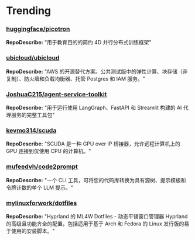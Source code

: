 
# Trending

### [huggingface/picotron](https://github.com/huggingface/picotron)
**RepoDescribe:** "用于教育目的的简约 4D 并行分布式训练框架"
  

### [ubicloud/ubicloud](https://github.com/ubicloud/ubicloud)
**RepoDescribe:** "AWS 的开源替代方案。公共测试版中的弹性计算、块存储（非复制）、防火墙和负载均衡器、托管 Postgres 和 IAM 服务。"
  

### [JoshuaC215/agent-service-toolkit](https://github.com/JoshuaC215/agent-service-toolkit)
**RepoDescribe:** "用于运行使用 LangGraph、FastAPI 和 Streamlit 构建的 AI 代理服务的完整工具包"
  

### [kevmo314/scuda](https://github.com/kevmo314/scuda)
**RepoDescribe:** "SCUDA 是一种 GPU over IP 桥接器，允许远程计算机上的 GPU 连接到仅使用 CPU 的计算机。"
  

### [mufeedvh/code2prompt](https://github.com/mufeedvh/code2prompt)
**RepoDescribe:** "一个 CLI 工具，可将您的代码库转换为具有源树、提示模板和令牌计数的单个 LLM 提示。"
  

### [mylinuxforwork/dotfiles](https://github.com/mylinuxforwork/dotfiles)
**RepoDescribe:** "Hyprland 的 ML4W Dotfiles - 动态平铺窗口管理器 Hyprland 的高级且功能齐全的配置，包括适用于基于 Arch 和 Fedora 的 Linux 发行版的易于使用的安装脚本。"
  